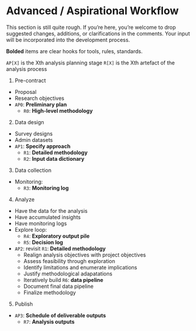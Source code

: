 # Advanced / Aspirational Workflow {#sec-wf-goal}

:::{.callout-warning}
This section is still quite rough. 
If you're here, you're welcome to drop suggested changes, additions, or clarifications in the comments. 
Your input will be incorporated into the development process. 
:::

**Bolded** items are clear hooks for tools, rules, standards. 

`AP[X]` is the Xth analysis planning stage
`R[X]` is the Xth artefact of the analysis process

1. Pre-contract
  + Proposal
  + Research objectives
  + `AP0`: **Preliminary plan**
    - `R0`: **High-level methodology**
2. Data design
  + Survey designs
  + Admin datasets
  + `AP1`: **Specify approach**
    - `R1`: **Detailed methodology**
    - `R2`: **Input data dictionary**
3. Data collection
  + Monitoring: 
    - `R3`: **Monitoring log**
4. Analyze
  + Have the data for the analysis
  + Have accumulated insights 
  + Have monitoring logs
  + Explore loop: 
    - `R4`: **Exploratory output pile** 
    - `R5`: **Decision log**
  + `AP2`: revisit `R1`: **Detailed methodology**
    - Realign analysis objectives with project objectives
    - Assess feasibility through exploration
    - Identify limitations and enumerate implications
    - Justify methodological adapatations
    - Iteratively build `R6`: **data pipeline**
    - Document final data pipeline
    - Finalize methodology
5. Publish
  + `AP3`: **Schedule of deliverable outputs**
    - `R7`: **Analysis outputs**
